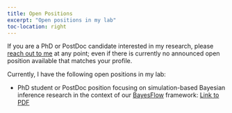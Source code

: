 ```yaml
---
title: Open Positions
excerpt: "Open positions in my lab"
toc-location: right
---
```


If you are a PhD or PostDoc candidate interested in my research, please 
[reach out to me](mailto:paul.buerkner@gmail.com) at any point; even if there is
currently no announced open position available that matches your profile.

Currently, I have the following open positions in my lab:

- PhD student or PostDoc position focusing on simulation-based Bayesian 
inference research in the context of our [BayesFlow](../software#bayesflow) 
framework: [Link to PDF](pdf/position_bayesflow_2023.pdf)


